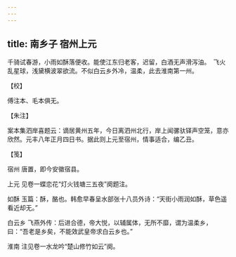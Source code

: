```yaml
---
---
---
```

title: 南乡子 宿州上元
---







千骑试春游，小雨如酥落便收。能使江东归老客，迟留，白酒无声滑泻油。　飞火乱星球，浅黛横波翠欲流。不似白云乡外冷，温柔，此去淮南第一州。





【校】


傅注本、毛本俱无。





【朱注】


案本集泗岸喜题云：谪居黄州五年，今日离泗州北行，岸上闻骡驮铎声空笼，意亦欣然。元丰八年正月四日书。据此则上元至宿州，情事适合，编乙丑。





【笺】


宿州 唐置，即今安徽宿县。

上元 见卷一蝶恋花“灯火钱塘三五夜”阕题注。

如酥 玉篇：酥，酪也。韩愈早春呈水部张十八员外诗：“天街小雨润如酥，草色遥看近却无。”

白云乡 飞燕外传：后进合德，帝大悦，以辅属体，无所不靡，谓为温柔乡，曰：“吾老是乡矣，不能效武皇帝求白云乡也。”

淮南 注见卷一水龙吟“楚山修竹如云”阕。